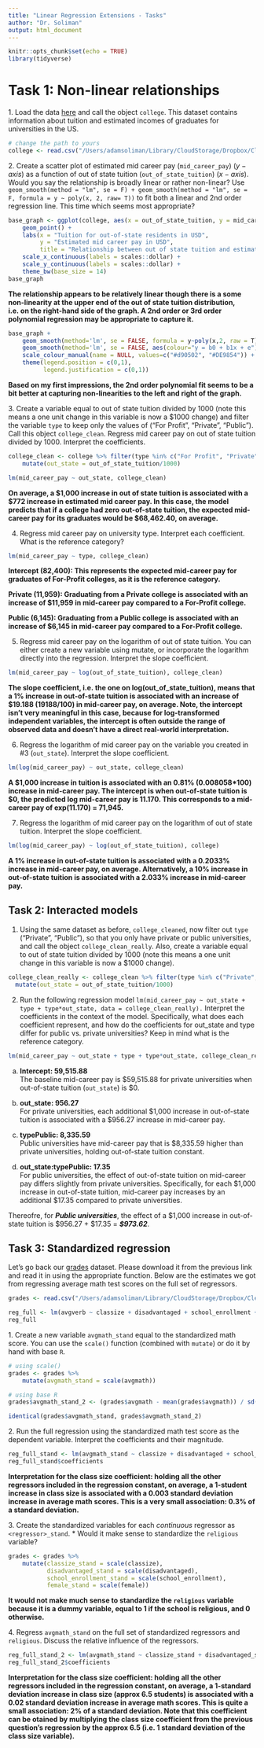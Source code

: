 ```yaml
---
title: "Linear Regression Extensions - Tasks"
author: "Dr. Soliman"
output: html_document
---
```


```r
knitr::opts_chunk$set(echo = TRUE)
library(tidyverse)
```

# Task 1: Non-linear relationships

1\. Load the data [here](https://www.dropbox.com/scl/fi/68taafng8vjpzmub6q1xj/college_tuition_income.csv?rlkey=0c59a2kj0cwmcecjbg20jrkva&dl=0) and call the object `college`. This dataset contains information about tuition and estimated incomes of graduates for universities in the US.

```r
# change the path to yours
college <- read.csv("/Users/adamsoliman/Library/CloudStorage/Dropbox/Clemson/Econometrics Course/data for tasks/college_tuition_income.csv")
```


2\. Create a scatter plot of estimated mid career pay (`mid_career_pay`) $(y-axis)$ as a function of out of state tuition (`out_of_state_tuition`) $(x-axis)$. Would you say the relationship is broadly linear or rather non-linear? Use `geom_smooth(method = "lm", se = F) + geom_smooth(method = "lm", se = F, formula = y ~ poly(x, 2, raw= T))` to fit both a linear and 2nd order regression line. This time which seems most appropriate?

```r
base_graph <- ggplot(college, aes(x = out_of_state_tuition, y = mid_career_pay)) +
    geom_point() +
    labs(x = "Tuition for out-of-state residents in USD",
         y = "Estimated mid career pay in USD",
         title = "Relationship between out of state tuition and estimate mid career pay") +
    scale_x_continuous(labels = scales::dollar) +
    scale_y_continuous(labels = scales::dollar) +
    theme_bw(base_size = 14)
base_graph
```

**The relationship appears to be relatively linear though there is a some non-linearity at the upper end of the out of state tuition distribution, i.e. on the right-hand side of the graph. A 2nd order or 3rd order polynomial regression may be appropriate to capture it.**

```r
base_graph +
    geom_smooth(method='lm', se = FALSE, formula = y~poly(x,2, raw = T), aes(colour="y = b0 + b1x + b2x^2 + e")) +
    geom_smooth(method='lm', se = FALSE, aes(colour="y = b0 + b1x + e")) +
    scale_colour_manual(name = NULL, values=c("#d90502", "#DE9854")) +
    theme(legend.position = c(0,1),
          legend.justification = c(0,1))
```

**Based on my first impressions, the 2nd order polynomial fit seems to be a bit better at capturing non-linearities to the left and right of the graph.**

3\. Create a variable equal to out of state tuition divided by 1000 (note this means a one unit change in this variable is now a $1000 change) and filter the variable `type` to keep only the values of ("For Profit", "Private", "Public"). Call this object ``college_clean``. Regress mid career pay on out of state tuition divided by 1000. Interpret the coefficients.

```r
college_clean <- college %>% filter(type %in% c("For Profit", "Private", "Public")) %>%
    mutate(out_state = out_of_state_tuition/1000)

lm(mid_career_pay ~ out_state, college_clean)
```

**On average, a $1,000 increase in out of state tuition is associated with a $772 increase in estimated mid career pay. In this case, the model predicts that if a college had zero out-of-state tuition, the expected mid-career pay for its graduates would be $68,462.40, on average.**

4. Regress mid career pay on university type. Interpret each coefficient. What is the reference category?

```r
lm(mid_career_pay ~ type, college_clean)
```

**Intercept (82,400): This represents the expected mid-career pay for graduates of For-Profit colleges, as it is the reference category.**

**Private (11,959): Graduating from a Private college is associated with an increase of $11,959 in mid-career pay compared to a For-Profit college.**

**Public (6,145): Graduating from a Public college is associated with an increase of $6,145 in mid-career pay compared to a For-Profit college.**

5. Regress mid career pay on the logarithm of out of state tuition. You can either create a new variable using mutate, or incorporate the logarithm directly into the regression. Interpret the slope coefficient.

```r
lm(mid_career_pay ~ log(out_of_state_tuition), college_clean)
```

**The slope coefficient, i.e. the one on log(out_of_state_tuition), means that a 1% increase in out-of-state tuition is associated with an increase of $19.188 (19188/100) in mid-career pay, on average. Note, the intercept isn't very meaningful in this case, because for log-transformed independent variables, the intercept is often outside the range of observed data and doesn't have a direct real-world interpretation.**

6. Regress the logarithm of mid career pay on the variable you created in #3 (`out_state`). Interpret the slope coefficient.

```r
lm(log(mid_career_pay) ~ out_state, college_clean)
```

**A $1,000 increase in tuition is associated with an 0.81% (0.008058\*100) increase in mid-career pay. The intercept is when out-of-state tuition is $0, the predicted log mid-career pay is 11.170. This corresponds to a mid-career pay of exp(11.170) = 71,945.**

7. Regress the logarithm of mid career pay on the logarithm of out of state tuition. Interpret the slope coefficient.

```r
lm(log(mid_career_pay) ~ log(out_of_state_tuition), college)
```

**A 1% increase in out-of-state tuition is associated with a 0.2033% increase in mid-career pay, on average. Alternatively, a 10% increase in out-of-state tuition is associated with a 2.033% increase in mid-career pay.**

## Task 2: Interacted models

1. Using the same dataset as before, `college_cleaned`, now filter out `type` ("Private", "Public"), so that you only have private or public universities, and call the object `college_clean_really`. Also, create a variable equal to out of state tuition divided by 1000 (note this means a one unit change in this variable is now a $1000 change).

```r
college_clean_really <- college_clean %>% filter(type %in% c("Private", "Public")) %>%
  mutate(out_state = out_of_state_tuition/1000)
```

2. Run the following regression model `lm(mid_career_pay ~ out_state + type + type*out_state, data = college_clean_really).` Interpret the coefficients in the context of the model. Specifically, what does each coefficient represent, and how do the coefficients for out_state and type differ for public vs. private universities? Keep in mind what is the reference category. 

```r
lm(mid_career_pay ~ out_state + type + type*out_state, college_clean_really)
```

a. **Intercept: 59,515.88**  
   The baseline mid-career pay is \$59,515.88 for private universities when out-of-state tuition (`out_state`) is \$0.

b. **out_state: 956.27**  
   For private universities, each additional \$1,000 increase in out-of-state tuition is associated with a \$956.27 increase in mid-career pay.

c. **typePublic: 8,335.59**  
   Public universities have mid-career pay that is \$8,335.59 higher than private universities, holding out-of-state tuition constant.

d. **out_state:typePublic: 17.35**  
   For public universities, the effect of out-of-state tuition on mid-career pay differs slightly from private universities. Specifically, for each \$1,000 increase in out-of-state tuition, mid-career pay increases by an additional \$17.35 compared to private universities.

Thereofre, for ***Public universities***, the effect of a \$1,000 increase in out-of-state tuition is \$956.27 + \$17.35 = ***\$973.62***.


## Task 3: Standardized regression

Let's go back our [grades](https://www.dropbox.com/scl/fi/77u2r8xznh63jg7aisq4f/grade5_isl.csv?rlkey=uclo7ng24so9fct41kcjm8k0l&dl=1) dataset. Please download it from the previous link and read it in using the appropriate function. Below are the estimates we got from regressing average math test scores on the full set of regressors.

```r
grades <- read.csv("/Users/adamsoliman/Library/CloudStorage/Dropbox/Clemson/Econometrics Course/data for tasks/grade5_isl.csv")

reg_full <- lm(avgverb ~ classize + disadvantaged + school_enrollment + female + religious, grades)
reg_full
```

1\. Create a new variable `avgmath_stand` equal to the standardized math score. You can use the `scale()` function (combined with `mutate`) or do it by hand with base `R`.

```r
# using scale()
grades <- grades %>%
    mutate(avgmath_stand = scale(avgmath))

# using base R
grades$avgmath_stand_2 <- (grades$avgmath - mean(grades$avgmath)) / sd(grades$avgmath)

identical(grades$avgmath_stand, grades$avgmath_stand_2)
```

2\. Run the full regression using the standardized math test score as the dependent variable. Interpret the coefficients and their magnitude.

```r
reg_full_stand <- lm(avgmath_stand ~ classize + disadvantaged + school_enrollment + female + religious, grades)
reg_full_stand$coefficients
```


**Interpretation for the class size coefficient: holding all the other regressors included in the regression constant, on average, a 1-student increase in class size is associated with a 0.003 standard deviation increase in average math scores. This is a very small association: 0.3% of a standard deviation.**

3\. Create the standardized variables for each *continuous* regressor as `<regressor>_stand`. 
  * Would it make sense to standardize the `religious` variable?

```r
grades <- grades %>%
    mutate(classize_stand = scale(classize),
           disadvantaged_stand = scale(disadvantaged),
           school_enrollment_stand = scale(school_enrollment),
           female_stand = scale(female))
```

**It would not make much sense to standardize the `religious` variable because it is a dummy variable, equal to 1 if the school is religious, and 0 otherwise.**

4\. Regress `avgmath_stand` on the full set of standardized regressors and `religious`. Discuss the relative influence of the regressors.

```r
reg_full_stand_2 <- lm(avgmath_stand ~ classize_stand + disadvantaged_stand + school_enrollment_stand + female_stand + religious, grades)
reg_full_stand_2$coefficients
```

**Interpretation for the class size coefficient: holding all the other regressors included in the regression constant, on average, a 1-standard deviation increase in class size (approx 6.5 students) is associated with a 0.02 standard deviation increase in average math scores. This is quite a small association: 2% of a standard deviation. Note that this coefficient can be otained by multiplying the class size coefficient from the previous question's regression by the approx 6.5 (i.e. 1 standard deviation of the class size variable).**

